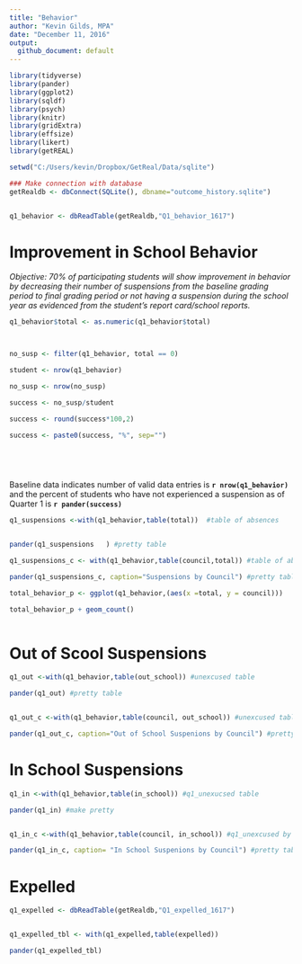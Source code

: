 ```yaml
---
title: "Behavior"
author: "Kevin Gilds, MPA"
date: "December 11, 2016"
output:
  github_document: default
---
```

```r
library(tidyverse)
library(pander)
library(ggplot2)
library(sqldf)
library(psych)
library(knitr)
library(gridExtra)
library(effsize)
library(likert)
library(getREAL)

```


```r

setwd("C:/Users/kevin/Dropbox/GetReal/Data/sqlite")

### Make connection with database
getRealdb <- dbConnect(SQLite(), dbname="outcome_history.sqlite")


q1_behavior <- dbReadTable(getRealdb,"Q1_behavior_1617")

```

# Improvement in School Behavior

*Objective: 70% of participating students will show improvement in behavior by decreasing their number of suspensions from the baseline grading period to final grading period or not having a suspension during the school year as evidenced from the student's report card/school reports.*





```r

q1_behavior$total <- as.numeric(q1_behavior$total)




```

```r
no_susp <- filter(q1_behavior, total == 0)

student <- nrow(q1_behavior)

no_susp <- nrow(no_susp)

success <- no_susp/student

success <- round(success*100,2)

success <- paste0(success, "%", sep="")


    
    


```

Baseline data indicates number of valid data entries is **`r nrow(q1_behavior)`** and the percent of students who have not experienced a suspension as of Quarter 1 is **`r pander(success)`**




```r

q1_suspensions <-with(q1_behavior,table(total))  #table of absences


pander(q1_suspensions   ) #pretty table

q1_suspensions_c <- with(q1_behavior,table(council,total)) #table of absences by council

pander(q1_suspensions_c, caption="Suspensions by Council") #pretty table
```


```r


total_behavior_p <- ggplot(q1_behavior,(aes(x =total, y = council)))

total_behavior_p + geom_count()



```


# Out of Scool Suspensions
```r

q1_out <-with(q1_behavior,table(out_school)) #unexcused table

pander(q1_out) #pretty table


q1_out_c <-with(q1_behavior,table(council, out_school)) #unexcused table by council

pander(q1_out_c, caption="Out of School Suspenions by Council") #pretty table

```



# In School Suspensions
```r
q1_in <-with(q1_behavior,table(in_school)) #q1_unexucsed table

pander(q1_in) #make pretty


q1_in_c <-with(q1_behavior,table(council, in_school)) #q1_unexcused by council

pander(q1_in_c, caption= "In School Suspenions by Council") #pretty tables

```

# Expelled
```r


q1_expelled <- dbReadTable(getRealdb,"Q1_expelled_1617")


q1_expelled_tbl <- with(q1_expelled,table(expelled))

pander(q1_expelled_tbl)

```



